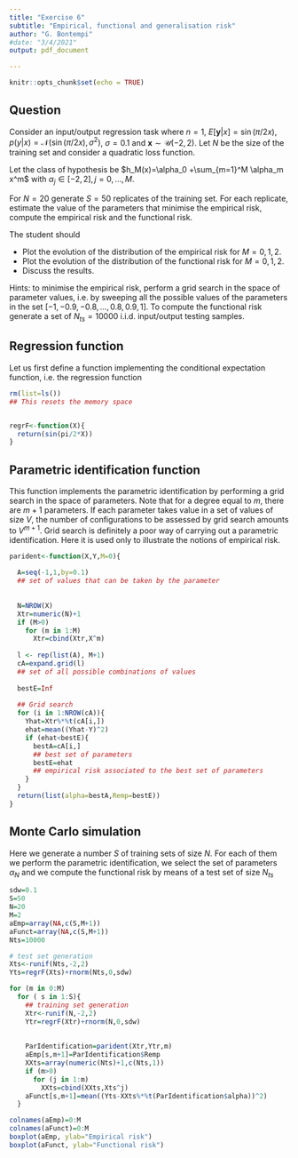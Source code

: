 ```yaml
---
title: "Exercise 6"
subtitle: "Empirical, functional and generalisation risk"
author: "G. Bontempi"
#date: "3/4/2021"
output: pdf_document

---
```


```r
knitr::opts_chunk$set(echo = TRUE)
```

## Question
Consider an input/output regression task where $n=1$, 
$E[{\mathbf y}|x]=\sin( \pi/2 x)$,  $p(y|x) = {\mathcal N} (\sin( \pi/2 x),\sigma^2)$,
$\sigma=0.1$ and ${\mathbf x} \sim {\mathcal U}(-2,2)$. Let $N$ be the size of the training set
and consider a quadratic loss function.

Let the class of hypothesis be $h_M(x)=\alpha_0 +\sum_{m=1}^M \alpha_m x^m$ with
$\alpha_j \in [-2,2], j=0,\dots,M$.

For $N=20$ generate $S=50$ replicates of the training set.
For each replicate, estimate the value of the parameters that minimise the empirical risk, 
compute the empirical risk and the functional risk.

The student should

* Plot the evolution of the distribution of the empirical risk for $M=0,1,2$.
* Plot the evolution of the distribution of the functional risk for $M=0,1,2$.
* Discuss the results.


Hints: to minimise the empirical risk, perform a grid search in the space of 
parameter values, i.e.  by sweeping all the possible values of the parameters in the set
$[-1,-0.9,-0.8,\dots,0.8,0.9,1]$.  To compute the functional risk generate a set of $N_{ts}=10000$ i.i.d. input/output testing samples.


## Regression function

Let us first define a function implementing the
conditional expectation function, i.e. the regression function



```r

rm(list=ls()) 
## This resets the memory space


regrF<-function(X){
  return(sin(pi/2*X))
}

```

## Parametric identification function

This function implements the parametric identification by performing
a grid search in the space of parameters.
Note that for a degree equal to $m$, there are $m+1$ parameters.
If each parameter takes value in a set of values of size $V$, the number
of configurations to be assessed by grid search amounts to $V^{m+1}$. Grid search is definitely
a poor way of carrying out a parametric identification. Here it is used only
to illustrate the notions of empirical risk.

```r


parident<-function(X,Y,M=0){
  
  A=seq(-1,1,by=0.1)
  ## set of values that can be taken by the parameter
  
  
  N=NROW(X)
  Xtr=numeric(N)+1
  if (M>0)
    for (m in 1:M)
      Xtr=cbind(Xtr,X^m)
  
  l <- rep(list(A), M+1)
  cA=expand.grid(l)   
  ## set of all possible combinations of values
  
  bestE=Inf
  
  ## Grid search
  for (i in 1:NROW(cA)){
    Yhat=Xtr%*%t(cA[i,])
    ehat=mean((Yhat-Y)^2)
    if (ehat<bestE){
      bestA=cA[i,]
      ## best set of parameters
      bestE=ehat
      ## empirical risk associated to the best set of parameters
    }
  }
  return(list(alpha=bestA,Remp=bestE))
}
```


## Monte Carlo simulation

Here we generate a number $S$ of training sets of size $N$.
For each of them we perform the parametric identification, we select
the set of parameters $\alpha_N$ and we compute the functional risk 
by means of a test set of size $N_{ts}$

```r

sdw=0.1
S=50
N=20
M=2
aEmp=array(NA,c(S,M+1))
aFunct=array(NA,c(S,M+1))
Nts=10000

# test set generation
Xts<-runif(Nts,-2,2) 
Yts=regrF(Xts)+rnorm(Nts,0,sdw) 

for (m in 0:M)
  for ( s in 1:S){
    ## training set generation
    Xtr<-runif(N,-2,2) 
    Ytr=regrF(Xtr)+rnorm(N,0,sdw) 
    
    
    ParIdentification=parident(Xtr,Ytr,m)
    aEmp[s,m+1]=ParIdentification$Remp
    XXts=array(numeric(Nts)+1,c(Nts,1))
    if (m>0)
      for (j in 1:m)
        XXts=cbind(XXts,Xts^j)
    aFunct[s,m+1]=mean((Yts-XXts%*%t(ParIdentification$alpha))^2)
  }

colnames(aEmp)=0:M
colnames(aFunct)=0:M
boxplot(aEmp, ylab="Empirical risk")
boxplot(aFunct, ylab="Functional risk")

```
